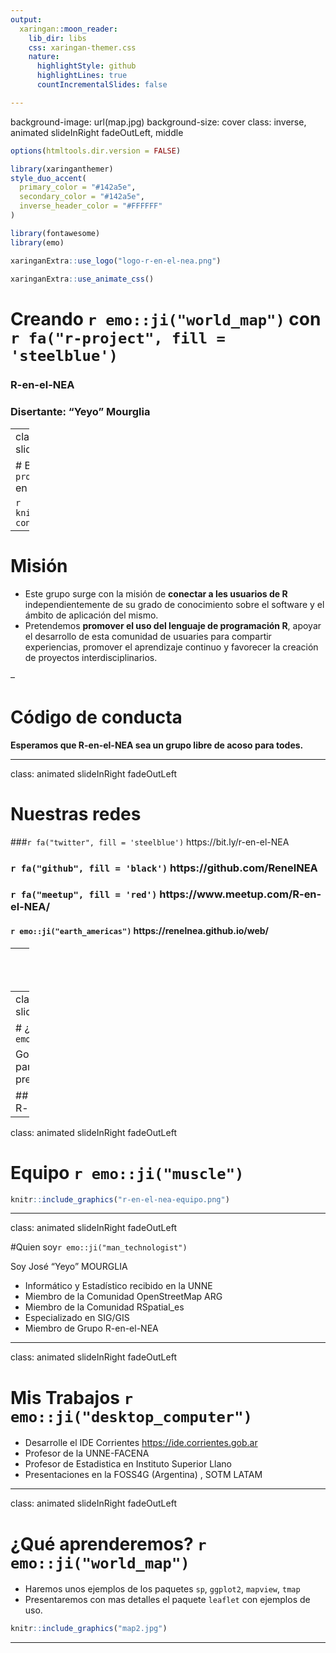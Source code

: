 ```yaml
---
output:
  xaringan::moon_reader:
    lib_dir: libs
    css: xaringan-themer.css
    nature:
      highlightStyle: github
      highlightLines: true
      countIncrementalSlides: false

---
```

background-image: url(map.jpg)
background-size: cover
class: inverse, animated slideInRight fadeOutLeft, middle

```r
options(htmltools.dir.version = FALSE)
```

```r
library(xaringanthemer)
style_duo_accent(
  primary_color = "#142a5e",
  secondary_color = "#142a5e",
  inverse_header_color = "#FFFFFF"
)
```

```r
library(fontawesome)
library(emo)
```

```r
xaringanExtra::use_logo("logo-r-en-el-nea.png")
```

```r
xaringanExtra::use_animate_css()
```

# Creando `r emo::ji("world_map")` con `r fa("r-project", fill = 'steelblue')`

### R-en-el-NEA
### Disertante: "Yeyo" Mourglia



---
class: center, animated slideInRight fadeOutLeft

# Bienvenidxs a `r fa("r-project", fill = 'steelblue')` en el NEA  

```r
knitr::include_graphics("mapas-con-R.png")
```


---

# Misión

* Este grupo surge con la misión de **conectar a les usuarios de R** independientemente de su grado de conocimiento sobre el software y el ámbito de aplicación del mismo. 
* Pretendemos **promover el uso del lenguaje de programación R**, apoyar el desarrollo de esta comunidad de usuaries para compartir experiencias, promover el aprendizaje continuo y favorecer la creación de proyectos interdisciplinarios. 

--

# Código de conducta

**Esperamos que R-en-el-NEA sea un grupo libre de acoso para todes.**


---

class: animated slideInRight fadeOutLeft


# Nuestras redes

###`r fa("twitter", fill = 'steelblue')` https://bit.ly/r-en-el-NEA

### `r fa("github", fill = 'black')` https://github.com/RenelNEA 

### `r fa("meetup", fill = 'red')` https://www.meetup.com/R-en-el-NEA/

#### `r emo::ji("earth_americas")` https://renelnea.github.io/web/ 


---
class: animated slideInRight fadeOutLeft

# Material de este Tutorial
<br>
### `r fa("github", fill = 'black')` https://bit.ly/mapas-R-NEA
<br>
### `r fa("youtube", fill = 'red')` https://bit.ly/R-nea-youtube 

  

---
class: animated slideInRight fadeOutLeft

# ¿Preguntas? `r emo::ji("writing_hand")`

Google doc compartido para escribir tus preguntas 

## https://bit.ly/mapas-R-preguntas
---

class: animated slideInRight fadeOutLeft

# Equipo `r emo::ji("muscle")`

```r
knitr::include_graphics("r-en-el-nea-equipo.png")
```

        
---

class: animated slideInRight fadeOutLeft

#Quien soy`r emo::ji("man_technologist")`

Soy José "Yeyo" MOURGLIA

- Informático y Estadístico recibido en la UNNE 
- Miembro de la Comunidad OpenStreetMap ARG
- Miembro de la Comunidad RSpatial_es
- Especializado en SIG/GIS
- Miembro de Grupo R-en-el-NEA


---

class: animated slideInRight fadeOutLeft

# Mis Trabajos `r emo::ji("desktop_computer")`

- Desarrolle el IDE Corrientes <https://ide.corrientes.gob.ar>
- Profesor de la UNNE-FACENA
- Profesor de Estadistica en Instituto Superior Llano
- Presentaciones en la FOSS4G (Argentina) , SOTM LATAM


---

class: animated slideInRight fadeOutLeft

# ¿Qué aprenderemos? `r emo::ji("world_map")`
 
- Haremos unos ejemplos de los paquetes `sp`, `ggplot2`, `mapview`, `tmap`
- Presentaremos con mas detalles el paquete `leaflet`
  con ejemplos de uso.


```r
knitr::include_graphics("map2.jpg")
```

  
---

